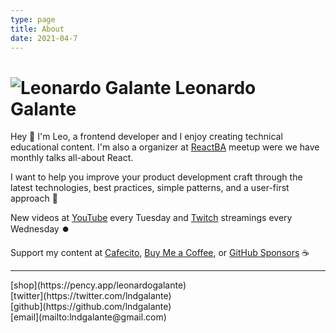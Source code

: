 ```yaml
---
type: page
title: About
date: 2021-04-7
---
```


# ![Leonardo Galante](/images/lg.png) Leonardo Galante

Hey 👋 I'm Leo, a frontend developer and I enjoy creating technical educational content.
I'm also a organizer at [ReactBA](https://www.meetup.com/es-ES/React-en-Buenos-Aires) meetup were we have monthly talks all-about React.

I want to help you improve your product development craft through the latest technologies, best practices, simple patterns, and a user-first approach 💎

New videos at [YouTube](https://youtube.com/c/leonardogalante) every Tuesday and [Twitch](https://www.twitch.tv/lndgalante) streamings every Wednesday ⏺️

Support my content at
[Cafecito](https://cafecito.app/leonardogalante), [Buy Me a Coffee](https://www.buymeacoffee.com/lndgalant), or [GitHub Sponsors](https://github.com/sponsors/lndgalante) ☕

---

<div>
  [shop](https://pency.app/leonardogalante)
  <br />
  [twitter](https://twitter.com/lndgalante)
  <br />
  [github](https://github.com/lndgalante)
  <br />
  [email](mailto:lndgalante@gmail.com)
</div>
